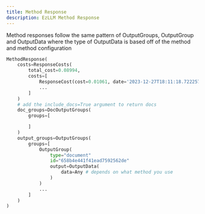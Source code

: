 ```yaml
---
title: Method Response
description: EzLLM Method Response
---
```


Method responses follow the same pattern of OutputGroups, OutputGroup and OutputData where the type of OutputData is based off of the method and method configuration

```py
MethodResponse(
    costs=ResponseCosts(
        total_cost=0.08994,
        costs=[
            ResponseCost(cost=0.01061, date='2023-12-27T18:11:18.722257', step='method', usage=835, limitType='llm', limitId='gpt-4-1106-preview', desc=None, reportedCost=None)
            ...
        ]
    )
    # add the include_docs=True argument to return docs
    doc_groups=DocOutputGroups(
        groups=[

        ]
    )
    output_groups=OutputGroups(
        groups=[
            OutputGroup(
                type="document"
                id="658b4e441f41ead7592562de"
                output=OutputData(
                    data=Any # depends on what method you use
                )
            )
            ...
        ]
    )
)
```
